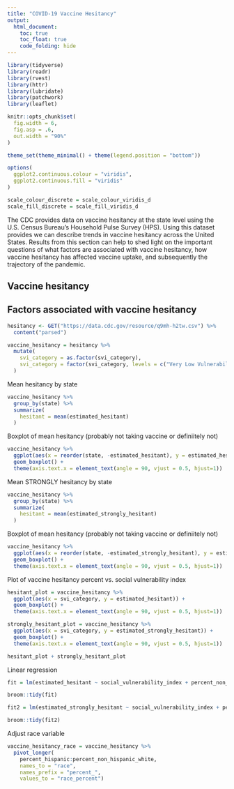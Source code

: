 ```yaml
---
title: "COVID-19 Vaccine Hesitancy"
output: 
  html_document:
    toc: true
    toc_float: true
    code_folding: hide
---
```


```r
library(tidyverse)
library(readr)
library(rvest)
library(httr)
library(lubridate)
library(patchwork)
library(leaflet)

knitr::opts_chunk$set(
  fig.width = 6,
  fig.asp = .6,
  out.width = "90%"
)

theme_set(theme_minimal() + theme(legend.position = "bottom"))

options(
  ggplot2.continuous.colour = "viridis",
  ggplot2.continuous.fill = "viridis"
)

scale_colour_discrete = scale_colour_viridis_d
scale_fill_discrete = scale_fill_viridis_d
```

The CDC provides data on vaccine hesitancy at the state level using the U.S. Census Bureau’s Household Pulse Survey (HPS). Using this dataset provides we can describe trends in vaccine hesitancy across the United States. Results from this section can help to shed light on the important questions of what factors are associated with vaccine hesitancy, how vaccine hesitancy has affected vaccine uptake, and subsequently the trajectory of the pandemic.

## Vaccine hesitancy

## Factors associated with vaccine hesitancy

```r
hesitancy <- GET("https://data.cdc.gov/resource/q9mh-h2tw.csv") %>%
  content("parsed")

vaccine_hesitancy = hesitancy %>% 
  mutate(
    svi_category = as.factor(svi_category),
    svi_category = factor(svi_category, levels = c("Very Low Vulnerability", "Low Vulnerability", "Moderate Vulnerability", "High Vulnerability", "Very High Vulnerability"))
  )
```

Mean hesitancy by state
```r
vaccine_hesitancy %>% 
  group_by(state) %>% 
  summarize(
    hesitant = mean(estimated_hesitant)
  )
```

Boxplot of mean hesitancy (probably not taking vaccine or definiitely not)

```r
vaccine_hesitancy %>% 
  ggplot(aes(x = reorder(state, -estimated_hesitant), y = estimated_hesitant)) +
  geom_boxplot() +
  theme(axis.text.x = element_text(angle = 90, vjust = 0.5, hjust=1))
```


Mean STRONGLY hesitancy by state
```r
vaccine_hesitancy %>% 
  group_by(state) %>% 
  summarize(
    hesitant = mean(estimated_strongly_hesitant)
  )
```

Boxplot of mean hesitancy (probably not taking vaccine or definiitely not)

```r
vaccine_hesitancy %>% 
  ggplot(aes(x = reorder(state, -estimated_strongly_hesitant), y = estimated_strongly_hesitant)) +
  geom_boxplot() +
  theme(axis.text.x = element_text(angle = 90, vjust = 0.5, hjust=1))
```


Plot of vaccine hesitancy percent vs. social vulnerability index

```r
hesitant_plot = vaccine_hesitancy %>% 
  ggplot(aes(x = svi_category, y = estimated_hesitant)) +
  geom_boxplot() +
  theme(axis.text.x = element_text(angle = 90, vjust = 0.5, hjust=1))

strongly_hesitant_plot = vaccine_hesitancy %>% 
  ggplot(aes(x = svi_category, y = estimated_strongly_hesitant)) +
  geom_boxplot() +
  theme(axis.text.x = element_text(angle = 90, vjust = 0.5, hjust=1))

hesitant_plot + strongly_hesitant_plot

```

Linear regression

```r
fit = lm(estimated_hesitant ~ social_vulnerability_index + percent_non_hispanic_white, data = vaccine_hesitancy)

broom::tidy(fit)

fit2 = lm(estimated_strongly_hesitant ~ social_vulnerability_index + percent_non_hispanic_white, data = vaccine_hesitancy)

broom::tidy(fit2)
```

Adjust race variable

```r
vaccine_hesitancy_race = vaccine_hesitancy %>% 
  pivot_longer(
    percent_hispanic:percent_non_hispanic_white,
    names_to = "race",
    names_prefix = "percent_",
    values_to = "race_percent")
```



